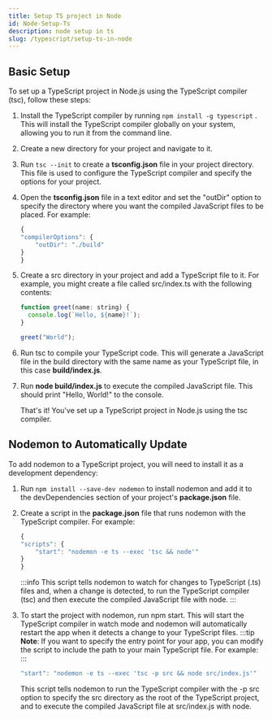```yaml
---
title: Setup TS project in Node
id: Node-Setup-Ts
description: node setup in ts
slug: /typescript/setup-ts-in-node
---
```



<CoverPicture
  imgSrc="https://miro.medium.com/max/900/0*foMyEI_p9itich5y.png"
  alt="Setup TS in node"
/>

## Basic Setup

To set up a <Highlight color={Colors.TypeScriptBlue}>TypeScript</Highlight> project in Node.js using the TypeScript compiler (tsc), follow these steps:

1. Install the TypeScript compiler by running `npm install -g typescript` . This will install the TypeScript compiler globally on your system, allowing you to run it from the command line.

2. Create a new directory for your project and navigate to it.

3. Run `tsc --init` to create a **tsconfig.json** file in your project directory. This file is used to configure the TypeScript compiler and specify the options for your project.

4. Open the **tsconfig.json** file in a text editor and set the "outDir" option to specify the directory where you want the compiled JavaScript files to be placed. For example:

   ```js
   {
   "compilerOptions": {
       "outDir": "./build"
   }
   }
   ```

5. Create a src directory in your project and add a TypeScript file to it. For example, you might create a file called src/index.ts with the following contents:

   ```js
   function greet(name: string) {
     console.log(`Hello, ${name}!`);
   }

   greet("World");
   ```

6. Run tsc to compile your TypeScript code. This will generate a JavaScript file in the build directory with the same name as your TypeScript file, in this case **build/index.js**.

7. Run **node build/index.js** to execute the compiled JavaScript file. This should print "Hello, World!" to the console.

   That's it! You've set up a TypeScript project in Node.js using the tsc compiler.

## Nodemon to Automatically Update

To add nodemon to a <Highlight color={Colors.TypeScriptBlue}>TypeScript</Highlight> project, you will need to install it as a development dependency:

1. Run `npm install --save-dev nodemon` to install nodemon and add it to the devDependencies section of your project's **package.json** file.

2. Create a script in the **package.json** file that runs nodemon with the TypeScript compiler. For example:

   ```js
   {
   "scripts": {
       "start": "nodemon -e ts --exec 'tsc && node'"
   }
   }
   ```

   :::info
   This script tells nodemon to watch for changes to TypeScript (.ts) files and, when a change is detected, to run the TypeScript compiler (tsc) and then execute the compiled JavaScript file with node.
   :::

3. To start the project with nodemon, run npm start. This will start the TypeScript compiler in watch mode and nodemon will automatically restart the app when it detects a change to your TypeScript files.
   :::tip
   **Note**: If you want to specify the entry point for your app, you can modify the script to include the path to your main TypeScript file. For example:
   :::

   ```js
   "start": "nodemon -e ts --exec 'tsc -p src && node src/index.js'"
   ```

   This script tells nodemon to run the TypeScript compiler with the -p src option to specify the src directory as the root of the TypeScript project, and to execute the compiled JavaScript file at src/index.js with node.
